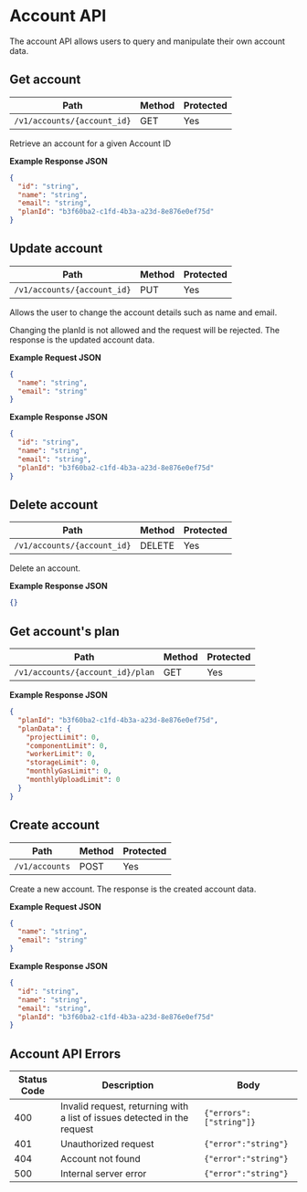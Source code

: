 # Account API
The account API allows users to query and manipulate their own account data.
## Get account
Path|Method|Protected
---|---|---
`/v1/accounts/{account_id}`|GET|Yes

Retrieve an account for a given Account ID





**Example Response JSON**

```json copy
{
  "id": "string",
  "name": "string",
  "email": "string",
  "planId": "b3f60ba2-c1fd-4b3a-a23d-8e876e0ef75d"
}
```

## Update account
Path|Method|Protected
---|---|---
`/v1/accounts/{account_id}`|PUT|Yes

Allows the user to change the account details such as name and email.

Changing the planId is not allowed and the request will be rejected.
The response is the updated account data.



**Example Request JSON**
```json copy
{
  "name": "string",
  "email": "string"
}
```

**Example Response JSON**

```json copy
{
  "id": "string",
  "name": "string",
  "email": "string",
  "planId": "b3f60ba2-c1fd-4b3a-a23d-8e876e0ef75d"
}
```

## Delete account
Path|Method|Protected
---|---|---
`/v1/accounts/{account_id}`|DELETE|Yes

Delete an account.





**Example Response JSON**

```json copy
{}
```

## Get account's plan
Path|Method|Protected
---|---|---
`/v1/accounts/{account_id}/plan`|GET|Yes







**Example Response JSON**

```json copy
{
  "planId": "b3f60ba2-c1fd-4b3a-a23d-8e876e0ef75d",
  "planData": {
    "projectLimit": 0,
    "componentLimit": 0,
    "workerLimit": 0,
    "storageLimit": 0,
    "monthlyGasLimit": 0,
    "monthlyUploadLimit": 0
  }
}
```

## Create account
Path|Method|Protected
---|---|---
`/v1/accounts`|POST|Yes

Create a new account. The response is the created account data.



**Example Request JSON**
```json copy
{
  "name": "string",
  "email": "string"
}
```

**Example Response JSON**

```json copy
{
  "id": "string",
  "name": "string",
  "email": "string",
  "planId": "b3f60ba2-c1fd-4b3a-a23d-8e876e0ef75d"
}
```
## Account API Errors
Status Code|Description|Body
---|---|---
400|Invalid request, returning with a list of issues detected in the request|`{"errors":["string"]}`
401|Unauthorized request|`{"error":"string"}`
404|Account not found|`{"error":"string"}`
500|Internal server error|`{"error":"string"}`